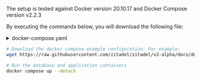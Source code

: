 
The setup is tested against Docker version 20.10.17 and Docker Compose version v2.2.3

By executing the commands below, you will download the following file:

<details><summary>docker-compose.yaml</summary>
    <CodeBlock language="yaml">{DockerComposeSource}</CodeBlock>
</details>

```bash
# Download the docker compose example configuration. For example:
wget https://raw.githubusercontent.com/zitadel/zitadel/v2-alpha/docs/docs/guides/deploy/options/docker-compose.yaml

# Run the database and application containers
docker compose up --detach
```
